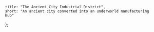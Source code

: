     title: "The Ancient City Industrial District",
    short: "An ancient city converted into an underworld manufacturing hub"
};